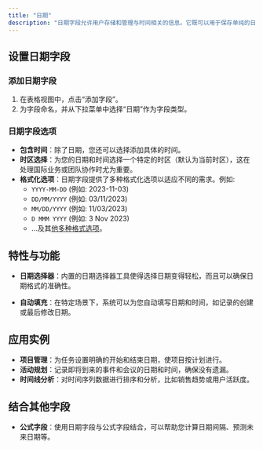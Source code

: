 ```yaml
---
title: "日期"
description: "日期字段允许用户存储和管理与时间相关的信息。它既可以用于保存单纯的日期，也可以包含具体的时间和时区信息，使其非常适合用于跟踪项目的进度、事件的举行日期、到期日等。"
---
```


## 设置日期字段

### 添加日期字段

1. 在表格视图中，点击“添加字段”。
2. 为字段命名，并从下拉菜单中选择“日期”作为字段类型。

### 日期字段选项

* **包含时间**：除了日期，您还可以选择添加具体的时间。
* **时区选择**：为您的日期和时间选择一个特定的时区（默认为当前时区），这在处理国际业务或团队协作时尤为重要。
* **格式化选项**：日期字段提供了多种格式化选项以适应不同的需求。例如:
  * `YYYY-MM-DD` (例如: 2023-11-03)
  * `DD/MM/YYYY` (例如: 03/11/2023)
  * `MM/DD/YYYY` (例如: 11/03/2023)
  * `D MMM YYYY` (例如: 3 Nov 2023)
  * ...及其[他多种格式选项](/ji-ben-gong-neng/zi-duan/tong-yong/ge-shi-hua#ri-qi-shi-jian-ge-shi-hua)。

## 特性与功能

* **日期选择器**：内置的日期选择器工具使得选择日期变得轻松，而且可以确保日期格式的准确性。

* **自动填充**：在特定场景下，系统可以为您自动填写日期和时间，如记录的创建或最后修改日期。

## 应用实例

* **项目管理**：为任务设置明确的开始和结束日期，使项目按计划进行。
* **活动规划**：记录即将到来的事件和会议的日期和时间，确保没有遗漏。
* **时间线分析**：对时间序列数据进行排序和分析，比如销售趋势或用户活跃度。

## 结合其他字段

* **公式字段**：使用日期字段与公式字段结合，可以帮助您计算日期间隔、预测未来日期等。
